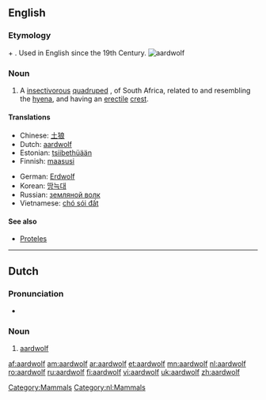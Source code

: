 {{wikisource1911Enc|Aard-wolf}}
==English==
{{wikipedia}}

===Etymology===
{{Af.}} {{term|aarde||earth}} + {{term|wolf||wolf}}. Used in English since the 19th Century.
[[Image:Aardwolf.png|thumb|aardwolf]]

===Noun===
{{en-noun|aardwolves}}

# {{zoology}} A [[insectivorous]] [[quadruped]] {{i|[[Proteles cristatus]]}}, of South Africa, related to and resembling the [[hyena]], and having an [[erectile]] [[crest]].

====Translations====
{{trans-top|''Proteles cristatus''}}
* Chinese: [[土狼]]
* Dutch: [[#Dutch|aardwolf]]
* Estonian: [[tsiibethüään]]
* Finnish: [[maasusi]]
{{trans-mid}}
* German: [[Erdwolf]]
* Korean: [[땅늑대]]
* Russian: [[земляной волк]]
* Vietnamese: [[chó sói đất]]
{{trans-bottom}}

====See also====
* [[Proteles]]

[[Category:Mammals]]

----

==Dutch==

===Pronunciation===
* {{audio|Nl-aardwolf.ogg|audio}}

===Noun===
{{nl-noun|g=m|aardwolven|aardwolfje}}

# [[#English|aardwolf]]

[[Category:nl:Mammals]]

[[af:aardwolf]]
[[am:aardwolf]]
[[ar:aardwolf]]
[[et:aardwolf]]
[[mn:aardwolf]]
[[nl:aardwolf]]
[[ro:aardwolf]]
[[ru:aardwolf]]
[[fi:aardwolf]]
[[vi:aardwolf]]
[[uk:aardwolf]]
[[zh:aardwolf]]